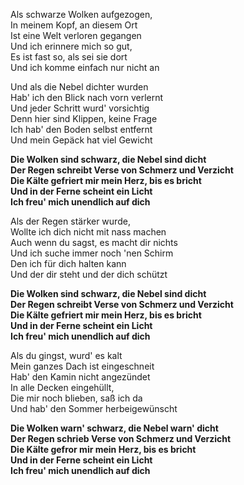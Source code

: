 Als schwarze Wolken aufgezogen,  
In meinem Kopf, an diesem Ort  
Ist eine Welt verloren gegangen  
Und ich erinnere mich so gut,  
Es ist fast so, als sei sie dort  
Und ich komme einfach nur nicht an

Und als die Nebel dichter wurden  
Hab' ich den Blick nach vorn verlernt  
Und jeder Schritt wurd' vorsichtig  
Denn hier sind Klippen, keine Frage  
Ich hab' den Boden selbst entfernt  
Und mein Gepäck hat viel Gewicht

**Die Wolken sind schwarz, die Nebel sind dicht**  
**Der Regen schreibt Verse von Schmerz und Verzicht**  
**Die Kälte gefriert mir mein Herz, bis es bricht**  
**Und in der Ferne scheint ein Licht**  
**Ich freu' mich unendlich auf dich**

Als der Regen stärker wurde,  
Wollte ich dich nicht mit nass machen  
Auch wenn du sagst, es macht dir nichts  
Und ich suche immer noch 'nen Schirm  
Den ich für dich halten kann  
Und der dir steht und der dich schützt

**Die Wolken sind schwarz, die Nebel sind dicht**  
**Der Regen schreibt Verse von Schmerz und Verzicht**  
**Die Kälte gefriert mir mein Herz, bis es bricht**  
**Und in der Ferne scheint ein Licht**  
**Ich freu' mich unendlich auf dich**

Als du gingst, wurd' es kalt  
Mein ganzes Dach ist eingeschneit  
Hab' den Kamin nicht angezündet  
In alle Decken eingehüllt,  
Die mir noch blieben, saß ich da  
Und hab' den Sommer herbeigewünscht

**Die Wolken warn' schwarz, die Nebel warn' dicht**  
**Der Regen schrieb Verse von Schmerz und Verzicht**  
**Die Kälte gefror mir mein Herz, bis es bricht**  
**Und in der Ferne scheint ein Licht**  
**Ich freu' mich unendlich auf dich**
